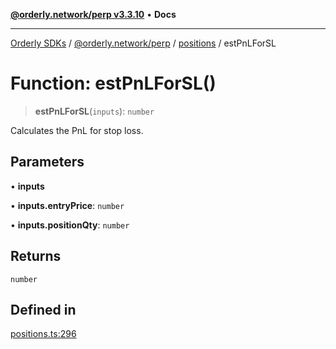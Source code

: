 [**@orderly.network/perp v3.3.10**](/sdks/tech-doc/@orderly.network/perp/README) • **Docs**

***

[Orderly SDKs](/sdks/tech-doc/packages) / [@orderly.network/perp](/sdks/tech-doc/@orderly.network/perp/README) / [positions](/sdks/tech-doc/@orderly.network/perp/namespaces/positions/README) / estPnLForSL

# Function: estPnLForSL()

> **estPnLForSL**(`inputs`): `number`

Calculates the PnL for stop loss.

## Parameters

• **inputs**

• **inputs.entryPrice**: `number`

• **inputs.positionQty**: `number`

## Returns

`number`

## Defined in

[positions.ts:296](https://github.com/OrderlyNetwork/js-sdk/blob/554ae704783e3b83c40bb234a899e8f02987d9b6/packages/perp/src/positions.ts#L296)
